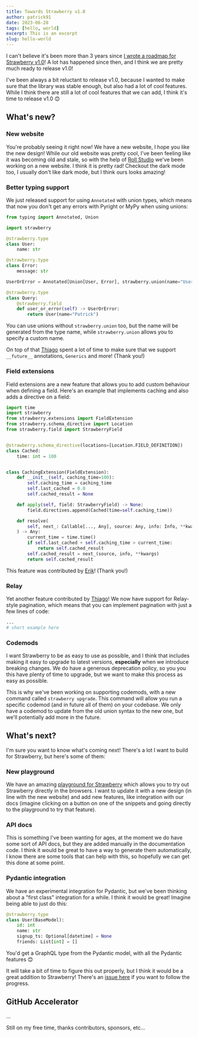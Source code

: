 ```yaml
---
title: Towards Strawberry v1.0
author: patrick91
date: 2023-06-28
tags: [hello, world]
excerpt: This is an excerpt
slug: hello-world
---
```


I can't believe it's been more than 3 years since
[I wrote a roadmap for Strawberry v1.0](https://github.com/strawberry-graphql/strawberry/issues/268)!
A lot has happened since then, and I think we are pretty much ready to release
v1.0!

I've been always a bit reluctant to release v1.0, because I wanted to make sure
that the library was stable enough, but also had a lot of cool features. While I
think there are still a lot of cool features that we can add, I think it's time
to release v1.0 😊

## What's new?

### New website

You're probably seeing it right now! We have a new website, I hope you like the
new design! While our old website was pretty cool, I've been feeling like it was
becoming old and stale, so with the help of
[Roll Studio](https://rollstudio.co.uk/) we've been working on a new website. I
think it is pretty rad! Checkout the dark mode too, I usually don't like dark
mode, but I think ours looks amazing!

### Better typing support

We just released support for using `Annotated` with union types, which means
that now you don't get any errors with Pyright or MyPy when using unions:

```python
from typing import Annotated, Union

import strawberry

@strawberry.type
class User:
    name: str

@strawberry.type
class Error:
    message: str

UserOrError = Annotated[Union[User, Error], strawberry.union(name="UserOrError")]

@strawberry.type
class Query:
    @strawberry.field
    def user_or_error(self) -> UserOrError:
        return User(name="Patrick")
```

<Note>

You can use unions without `strawberry.union` too, but the name will be
generated from the type name, while `strawberry.union` allows you to specify a
custom name.

</Note>

On top of that [Thiago](https://github.com/bellini666) spent a lot of time to
make sure that we support `__future__` annotations, `Generics` and more! (Thank
you!)

### Field extensions

Field extensions are a new feature that allows you to add custom behaviour when
defining a field. Here's an example that implements caching and also adds a
directive on a field:

```python
import time
import strawberry
from strawberry.extensions import FieldExtension
from strawberry.schema_directive import Location
from strawberry.field import StrawberryField


@strawberry.schema_directive(locations=[Location.FIELD_DEFINITION])
class Cached:
    time: int = 100


class CachingExtension(FieldExtension):
    def __init__(self, caching_time=100):
        self.caching_time = caching_time
        self.last_cached = 0.0
        self.cached_result = None

    def apply(self, field: StrawberryField) -> None:
        field.directives.append(Cached(time=self.caching_time))

    def resolve(
        self, next_: Callable[..., Any], source: Any, info: Info, **kwargs
    ) -> Any:
        current_time = time.time()
        if self.last_cached + self.caching_time > current_time:
            return self.cached_result
        self.cached_result = next_(source, info, **kwargs)
        return self.cached_result
```

This feature was contributed by [Erik](https://github.com/erikwrede)! (Thank
you!)

### Relay

Yet another feature contributed by [Thiago](https://github.com/bellini666)! We
now have support for Relay-style pagination, which means that you can implement
pagination with just a few lines of code:

```python
...
# short example here
```

### Codemods

I want Strawberry to be as easy to use as possible, and I think that includes
making it easy to upgrade to latest versions, **especially** when we introduce
breaking changes. We do have a generous deprecation policy, so you you this have
plenty of time to upgrade, but we want to make this process as easy as possible.

This is why we've been working on supporting codemods, with a new command called
`strawberry upgrade`. This command will allow you run a specific codemod (and in
future all of them) on your codebase. We only have a codemod to update from the
old union syntax to the new one, but we'll potentially add more in the future.

## What's next?

I'm sure you want to know what's coming next! There's a lot I want to build for
Strawberry, but here's some of them:

### New playground

We have an amazing [playground for Strawberry](https://play.strawberry.rocks)
which allows you to try out Strawberry directly in the browsers. I want to
update it with a new design (in line with the new website) and add new features,
like integration with our docs (imagine clicking on a button on one of the
snippets and going directly to the playground to try that feature).

### API docs

This is something I've been wanting for ages, at the moment we do have some sort
of API docs, but they are added manually in the documentation code. I think it
would be great to have a way to generate them automatically, I know there are
some tools that can help with this, so hopefully we can get this done at some
point.

### Pydantic integration

We have an experimental integration for Pydantic, but we've been thinking about
a "first class" integration for a while. I think it would be great! Imagine
being able to just do this:

```python
@strawberry.type
class User(BaseModel):
    id: int
    name: str
    signup_ts: Optional[datetime] = None
    friends: List[int] = []
```

You'd get a GraphQL type from the Pydantic model, with all the Pydantic features
😊

It will take a bit of time to figure this out properly, but I think it would be
a great addition to Strawberry! There's an
[issue here](https://github.com/strawberry-graphql/strawberry/issues/2181) if
you want to follow the progress.

## GitHub Accelerator

...

Still on my free time, thanks contributors, sponsors, etc...
